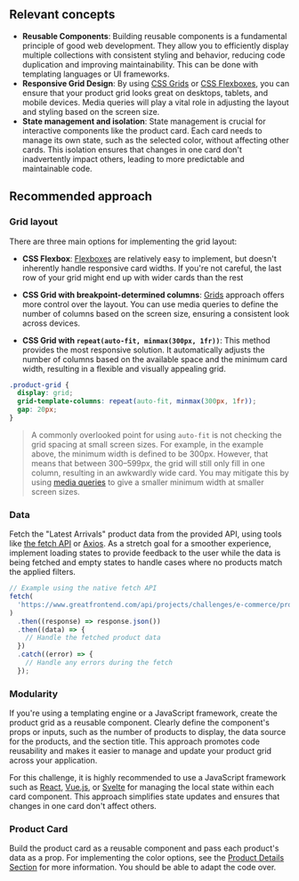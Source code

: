 ## Relevant concepts

- **Reusable Components**: Building reusable components is a fundamental principle of good web development. They allow you to efficiently display multiple collections with consistent styling and behavior, reducing code duplication and improving maintainability. This can be done with templating languages or UI frameworks.
- **Responsive Grid Design**: By using [CSS Grids](https://developer.mozilla.org/en-US/docs/Learn/CSS/CSS_layout/Grids) or [CSS Flexboxes](https://developer.mozilla.org/en-US/docs/Learn/CSS/CSS_layout/Flexbox), you can ensure that your product grid looks great on desktops, tablets, and mobile devices. Media queries will play a vital role in adjusting the layout and styling based on the screen size.
- **State management and isolation**: State management is crucial for interactive components like the product card. Each card needs to manage its own state, such as the selected color, without affecting other cards. This isolation ensures that changes in one card don't inadvertently impact others, leading to more predictable and maintainable code.

## Recommended approach

### Grid layout

There are three main options for implementing the grid layout:

- **CSS Flexbox**: [Flexboxes](https://developer.mozilla.org/en-US/docs/Learn/CSS/CSS_layout/Flexbox) are relatively easy to implement, but doesn't inherently handle responsive card widths. If you're not careful, the last row of your grid might end up with wider cards than the rest

- **CSS Grid with breakpoint-determined columns**: [Grids](https://developer.mozilla.org/en-US/docs/Learn/CSS/CSS_layout/Grids) approach offers more control over the layout. You can use media queries to define the number of columns based on the screen size, ensuring a consistent look across devices.

- **CSS Grid with `repeat(auto-fit, minmax(300px, 1fr))`**: This method provides the most responsive solution. It automatically adjusts the number of columns based on the available space and the minimum card width, resulting in a flexible and visually appealing grid.

```css
.product-grid {
  display: grid;
  grid-template-columns: repeat(auto-fit, minmax(300px, 1fr));
  gap: 20px;
}
```

> A commonly overlooked point for using `auto-fit` is not checking the grid spacing at small screen sizes. For example, in the example above, the minimum width is defined to be 300px. However, that means that between 300–599px, the grid will still only fill in one column, resulting in an awkwardly wide card. You may mitigate this by using [media queries](https://developer.mozilla.org/en-US/docs/Web/CSS/CSS_media_queries/Using_media_queries) to give a smaller minimum width at smaller screen sizes.

### Data

Fetch the "Latest Arrivals" product data from the provided API, using tools like [the fetch API](https://developer.mozilla.org/en-US/docs/Learn/JavaScript/Client-side_web_APIs/Fetching_data) or [Axios](https://axios-http.com/). As a stretch goal for a smoother experience, implement loading states to provide feedback to the user while the data is being fetched and empty states to handle cases where no products match the applied filters.

```js
// Example using the native fetch API
fetch(
  'https://www.greatfrontend.com/api/projects/challenges/e-commerce/products?collection=latest',
)
  .then((response) => response.json())
  .then((data) => {
    // Handle the fetched product data
  })
  .catch((error) => {
    // Handle any errors during the fetch
  });
```

### Modularity

If you're using a templating engine or a JavaScript framework, create the product grid as a reusable component. Clearly define the component's props or inputs, such as the number of products to display, the data source for the products, and the section title. This approach promotes code reusability and makes it easier to manage and update your product grid across your application.

For this challenge, it is highly recommended to use a JavaScript framework such as [React](https://react.dev/), [Vue.js](https://vuejs.org/), or [Svelte](https://svelte.dev/) for managing the local state within each card component. This approach simplifies state updates and ensures that changes in one card don't affect others.

### Product Card

Build the product card as a reusable component and pass each product's data as a prop. For implementing the color options, see the [Product Details Section](/projects/challenges/product-details-section) for more information. You should be able to adapt the code over.
